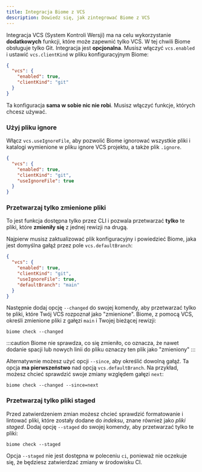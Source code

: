 ```yaml
---
title: Integracja Biome z VCS
description: Dowiedz się, jak zintegrować Biome z VCS
---
```


Integracja VCS (System Kontroli Wersji) ma na celu wykorzystanie **dodatkowych** funkcji, które może zapewnić tylko VCS.
W tej chwili Biome obsługuje tylko Git.
Integracja jest **opcjonalna**.
Musisz włączyć `vcs.enabled` i ustawić `vcs.clientKind` w pliku konfiguracyjnym Biome:

```json title="biome.json"
{
  "vcs": {
    "enabled": true,
    "clientKind": "git"
  }
}
```

Ta konfiguracja **sama w sobie nic nie robi**. Musisz włączyć funkcje, których chcesz używać.

### Użyj pliku ignore

Włącz `vcs.useIgnoreFile`, aby pozwolić Biome ignorować wszystkie pliki i katalogi wymienione w pliku ignore VCS projektu, a także plik `.ignore`.

```json title="biome.json" ins={5}
{
  "vcs": {
    "enabled": true,
    "clientKind": "git",
    "useIgnoreFile": true
  }
}
```

### Przetwarzaj tylko zmienione pliki

To jest funkcja dostępna tylko przez CLI i pozwala przetwarzać **tylko** te pliki, które **zmieniły się** z jednej rewizji na drugą.

Najpierw musisz zaktualizować plik konfiguracyjny i powiedzieć Biome, jaka jest domyślna gałąź przez pole `vcs.defaultBranch`:

```json title="biome.json" ins={6}
{
  "vcs": {
    "enabled": true,
    "clientKind": "git",
    "useIgnoreFile": true,
    "defaultBranch": "main"
  }
}
```

Następnie dodaj opcję `--changed` do swojej komendy, aby przetwarzać tylko te pliki, które Twój VCS rozpoznał jako "zmienione". Biome, z pomocą VCS, określi zmienione pliki z gałęzi `main` i Twojej bieżącej rewizji:

```shell
biome check --changed
```

:::caution
Biome nie sprawdza, co się zmieniło, co oznacza, że nawet dodanie spacji lub nowych linii do pliku oznaczy ten plik jako "zmieniony"
:::

Alternatywnie możesz użyć opcji `--since`, aby określić dowolną gałąź. Ta opcja **ma pierwszeństwo** nad opcją `vcs.defaultBranch`. Na przykład, możesz chcieć sprawdzić swoje zmiany względem gałęzi `next`:

```shell
biome check --changed --since=next
```

### Przetwarzaj tylko pliki staged

Przed zatwierdzeniem zmian możesz chcieć sprawdzić formatowanie i lintować pliki, które zostały dodane do _indeksu_, znane również jako _pliki staged_.
Dodaj opcję `--staged` do swojej komendy, aby przetwarzać tylko te pliki:

```shell
biome check --staged
```

Opcja `--staged` nie jest dostępna w poleceniu `ci`, ponieważ nie oczekuje się, że będziesz zatwierdzać zmiany w środowisku CI.

